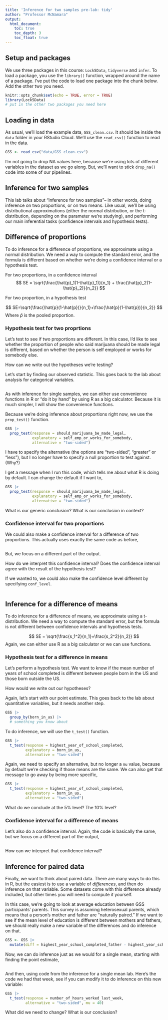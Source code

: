 ```yaml
---
title: 'Inference for two samples pre-lab: tidy'
author: "Professor McNamara"
output:
  html_document:
    toc: true
    toc_depth: 3
    toc_float: true
---
```


## Setup and packages

We use three packages in this course: `Lock5Data`, `tidyverse` and `infer`. To load a package, you use the `library()` function, wrapped around the name of a package. I've put the code to load one package into the chunk below. Add the other two you need. 

```r
knitr::opts_chunk$set(echo = TRUE, error = TRUE)
library(Lock5Data)
# put in the other two packages you need here
```

## Loading in data

As usual, we'll load the example data, `GSS_clean.csv`. It should be inside the `data` folder in your RStudio Cloud. We'll use the `read_csv()` function to read in the data. 

```r
GSS <- read_csv("data/GSS_clean.csv")
```

I'm not going to drop NA values here, because we're using lots of different variables in the dataset as we go along. But, we'll want to stick `drop_na()` code into some of our pipelines. 

## Inference for two samples

This lab talks about "inference for two samples"-- in other words, doing inference on two proportions, or on two means. Like usual, we'll be using distributional approximations (either the normal distribution, or the t-distribution, depending on the parameter we're studying), and performing our main inferential tasks (confidence intervals and hypothesis tests). 

## Difference of proportions

To do inference for a difference of proportions, we approximate using a normal distribution. We need a way to compute the standard error, and the formula is different based on whether we're doing a confidence interval or a hypothesis test.

For two proportions, in a confidence interval
$$
SE = \sqrt{\frac{\hat{p}_1(1-\hat{p}_1)}{n_1} + \frac{\hat{p}_2(1-\hat{p}_2)}{n_2}}
$$

For two proportion, in a hypothesis test

$$
SE=\sqrt{\frac{\hat{p}(1-\hat{p})}{n_1}+\frac{\hat{p}(1-\hat{p})}{n_2}}
$$
Where $\hat{p}$ is the pooled proportion. 



### Hypothesis test for two proprtions
Let's test to see if two proportions are different. In this case, I'd like to see whether the proportion of people who said marijuana should be made legal is different, based on whether the person is self employed or works for somebody else.

How can we write out the hypotheses we're testing?

Let's start by finding our observed statistic. This goes back to the lab about analysis for categorical variables. 

```r

```

As with inference for single samples, we can either use convenience functions in R or "do it by hand" by using R as a big calculator. Because it is much simpler, I will show the convenience functions. 

Because we're doing inference about proportions right now, we use the `prop_test()` function. 

```r
GSS |> 
  prop_test(response = should_marijuana_be_made_legal, 
            explanatory = self_emp_or_works_for_somebody, 
            alternative = "two-sided")
```

I have to specify the alternative (the options are "two-sided", "greater" or "less"), but I no longer have to specify a null proportion to test against. (Why?)

I get a message when I run this code, which tells me about what R is doing by default. I can change the default if I want to,

```r
GSS |> 
  prop_test(response = should_marijuana_be_made_legal, 
            explanatory = self_emp_or_works_for_somebody, 
            alternative = "two-sided")
```

What is our generic conclusion? What is our conclusion in context? 

### Confidence interval for two proportions

We could also make a confidence interval for a difference of two proportions. This actually uses exactly the same code as before,

```r

```

But, we focus on a different part of the output. 

How do we interpret this confidence interval? Does the confidence interval agree with the result of the hypothesis test? 

If we wanted to, we could also make the confidence level different by specifying `conf_level`. 

```r

```


## Inference for a difference of means

To do inference for a difference of means, we approximate using a t-distribution. We need a way to compute the standard error, but the formula is not different between confidence intervals and hypothesis tests.

$$
SE = \sqrt{\frac{s_1^2}{n_1}+\frac{s_2^2}{n_2}}
$$
Again, we can either use R as a big calculator or we can use functions. 

### Hypothesis test for a difference in means
Let's perform a hypothesis test. We want to know if the mean number of years of school completed is different between people born in the US and those born outside the US. 

How would we write out our hypotheses?

Again, let's start with our point estimate. This goes back to the lab about quantitative variables, but it needs another step. 

```r
GSS |>
  group_by(born_in_us) |>
  # something you know about
```

To do inference, we will use the `t_test()` function. 

```r
GSS |>
  t_test(response = highest_year_of_school_completed, 
         explanatory = born_in_us, 
         alternative = "two-sided")
```

Again, we need to specify an alternative, but no longer a `mu` value, because by default we're checking if those means are the same. We can also get that message to go away by being more specific,

```r
GSS |>
  t_test(response = highest_year_of_school_completed, 
         explanatory = born_in_us, 
         alternative = "two-sided")
```

What do we conclude at the 5% level? The 10% level?

### Confidence interval for a difference of means

Let's also do a confidence interval. Again, the code is basically the same, but we focus on a different part of the output,

```r

```

How can we interpret that confidence interval? 



## Inference for paired data

Finally, we want to think about paired data. There are many ways to do this in R, but the easiest is to use a variable of *differences*, and then do inference on that variable. Some datasets come with this difference already included, but other times you will need to compute it yourself. 

In this case, we're going to look at average education between GSS participants' parents. This survey is assuming heterosexual parents, which means that a person's mother and father are "naturally paired." If we want to see if the mean level of education is different between mothers and fathers, we should really make a new variable of the differences and do inference on that. 

```r
GSS <- GSS |>
  mutate(diff = highest_year_school_completed_father - highest_year_school_completed_mother)
```

Now, we can do inference just as we would for a single mean, starting with finding the point estimate,

```r

```

And then, using code from the inference for a single mean lab. Here's the code we had that week, see if you can modify it to do inference on this new variable:

```r
GSS |>
  t_test(response = number_of_hours_worked_last_week, 
         alternative = "two-sided", mu = 40)
```

What did we need to change? What is our conclusion? 

